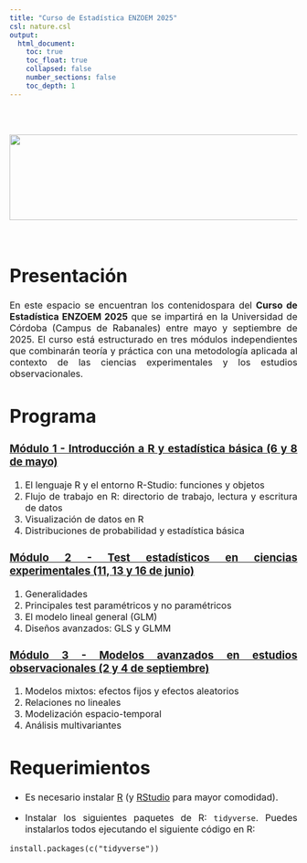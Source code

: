 ```yaml
---
title: "Curso de Estadística ENZOEM 2025"
csl: nature.csl
output: 
  html_document:
    toc: true
    toc_float: true
    collapsed: false
    number_sections: false
    toc_depth: 1
---
```


<style>
body {
text-align: justify}
</style>

<br/>
<br/>
<p align="center">
<img height=150 width=850 src="ENZOEM25.png"> </a>
</p>
<font size="3">
<br/>

 
# **Presentación**

 En este espacio se encuentran los contenidospara del **Curso de Estadística ENZOEM 2025** que se impartirá en la Universidad de Córdoba (Campus de Rabanales) entre mayo y septiembre de 2025. El curso está estructurado en tres módulos independientes que combinarán teoría y práctica con una metodología aplicada al contexto de las ciencias experimentales y los estudios observacionales.
 
# **Programa**

### [Módulo 1 - Introducción a R y estadística básica (6 y 8 de mayo)](https://jabiologo.github.io/web/tutorials/enzoem_1_1.html)

  1. El lenguaje R y el entorno R-Studio: funciones y objetos
  2. Flujo de trabajo en R: directorio de trabajo, lectura y escritura de datos
  3. Visualización de datos en R
  4. Distribuciones de probabilidad y estadística básica
  
### [Módulo 2 - Test estadísticos en ciencias experimentales (11, 13 y 16 de junio)](https://jabiologo.github.io/web/tutorials/enzoem_2.html)

  1. Generalidades
  2. Principales test paramétricos y no paramétricos
  3. El modelo lineal general (GLM)
  4. Diseños avanzados: GLS y GLMM
  
### [Módulo 3 - Modelos avanzados en estudios observacionales (2 y 4 de septiembre)]()

  1. Modelos mixtos: efectos fijos y efectos aleatorios
  2. Relaciones no lineales
  3. Modelización espacio-temporal
  4. Análisis multivariantes


#  **Requerimientos**

  * Es necesario instalar [R](https://cloud.r-project.org/) (y  [RStudio](https://posit.co/download/rstudio-desktop/#download) para mayor comodidad).

  
  * Instalar los siguientes paquetes de R: `tidyverse`. Puedes instalarlos todos ejecutando el siguiente código en R:

```
install.packages(c("tidyverse"))
```